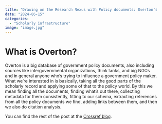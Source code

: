 ```yaml
---
title: "Drawing on the Research Nexus with Policy documents: Overton’s use of Crossref API"
date: "2024-06-15"
categories:
  - "Scholarly infrastructure"
image: "image.jpg"
---
```


# What is Overton?

Overton is a big database of government policy documents, also including sources like intergovernmental organizations, think tanks, and big NGOs and in general anyone who’s trying to influence a government policy maker. What we’re interested in is basically, taking all the good parts of the scholarly record and applying some of that to the policy world. By this we mean finding all the documents, finding what’s out there, collecting metadata for them consistently, fitting to our schema, extracting references from all the policy documents we find, adding links between them, and then we also do citation analysis.

You can find the rest of the post at the [Crossref blog](https://www.crossref.org/blog/drawing-on-the-research-nexus-with-policy-documents-overtons-use-of-crossref-api/).
